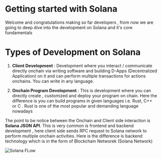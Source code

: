 # Getting started with Solana

Welcome and congratulations making so far developers , from now we are going to deep dive into the development on Solana and it's core fundamentals

# Types of Development on Solana

1. **Client Development** : Development where you interact / communicate directly onchain via writing software and building D-Apps (Decentralized Application) on it and can perform multiple transactions for actions onchains. You can write in any language.

2. **Onchain Program Development** : This is development where you can directly create , customized and deploy your program on chain. Here the difference is you can build programs in given languages i.e. Rust, C++ or C . Rust is one of the most popular and demanding language nowadays

The point to be notice between the Onchain and Client side interaction is **Solana JSON API**. This is very common is frontend and backend development , here client side sends RPC request to Solana network to perform multiple onchain activities. Here is the difference is backend technology which is in the form of Blockchain Networek (Solana Network)

![Solana FLow](https://solana-developer-content.vercel.app/assets/docs/intro/developer_flow.png)
